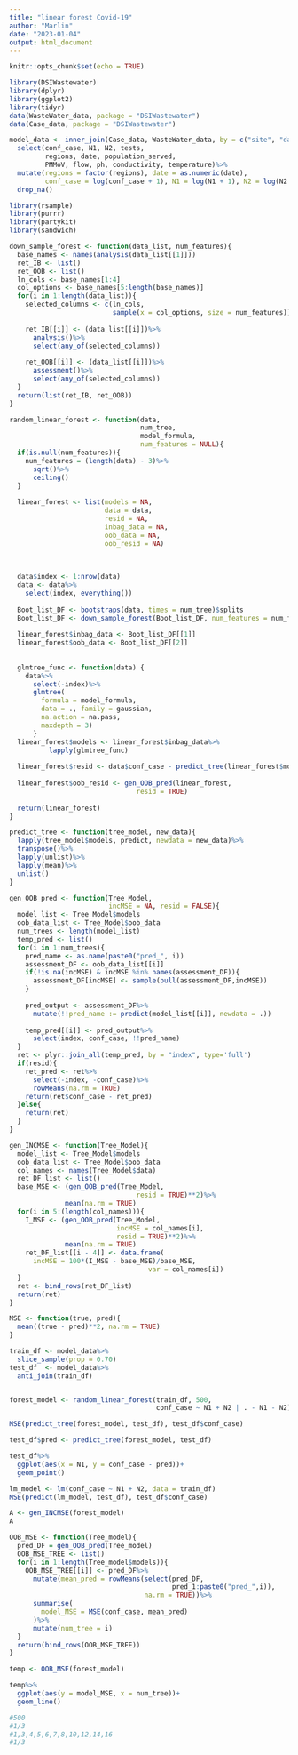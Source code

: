 ```yaml
---
title: "linear forest Covid-19"
author: "Marlin"
date: "2023-01-04"
output: html_document
---
```


```r
knitr::opts_chunk$set(echo = TRUE)
```


```r
library(DSIWastewater)
library(dplyr)
library(ggplot2)
library(tidyr)
data(WasteWater_data, package = "DSIWastewater")
data(Case_data, package = "DSIWastewater")

model_data <- inner_join(Case_data, WasteWater_data, by = c("site", "date"))%>%
  select(conf_case, N1, N2, tests,
         regions, date, population_served,
         PMMoV, flow, ph, conductivity, temperature)%>%
  mutate(regions = factor(regions), date = as.numeric(date),
         conf_case = log(conf_case + 1), N1 = log(N1 + 1), N2 = log(N2 + 1))%>%
  drop_na()
```

```r
library(rsample)
library(purrr)
library(partykit)
library(sandwich)

down_sample_forest <- function(data_list, num_features){
  base_names <- names(analysis(data_list[[1]]))
  ret_IB <- list()
  ret_OOB <- list()
  ln_cols <- base_names[1:4]
  col_options <- base_names[5:length(base_names)]
  for(i in 1:length(data_list)){
    selected_columns <- c(ln_cols, 
                          sample(x = col_options, size = num_features))
    
    ret_IB[[i]] <- (data_list[[i]])%>%
      analysis()%>%
      select(any_of(selected_columns))
  
    ret_OOB[[i]] <- (data_list[[i]])%>%
      assessment()%>%
      select(any_of(selected_columns))
  }
  return(list(ret_IB, ret_OOB))
}

random_linear_forest <- function(data,
                                 num_tree,
                                 model_formula,
                                 num_features = NULL){
  if(is.null(num_features)){
    num_features = (length(data) - 3)%>%
      sqrt()%>%
      ceiling()
  }
  
  linear_forest <- list(models = NA,
                        data = data,
                        resid = NA,
                        inbag_data = NA,
                        oob_data = NA,
                        oob_resid = NA)
  
  
  
  data$index <- 1:nrow(data)
  data <- data%>%
    select(index, everything())
  
  Boot_list_DF <- bootstraps(data, times = num_tree)$splits
  Boot_list_DF <- down_sample_forest(Boot_list_DF, num_features = num_features)
  
  linear_forest$inbag_data <- Boot_list_DF[[1]]
  linear_forest$oob_data <- Boot_list_DF[[2]]
  
  
  glmtree_func <- function(data) {
    data%>%
      select(-index)%>%
      glmtree(
        formula = model_formula,
        data = ., family = gaussian,
        na.action = na.pass,
        maxdepth = 3)
      }
  linear_forest$models <- linear_forest$inbag_data%>%
          lapply(glmtree_func)
  
  linear_forest$resid <- data$conf_case - predict_tree(linear_forest$models, data)
  
  linear_forest$oob_resid <- gen_OOB_pred(linear_forest,
                                resid = TRUE)
  
  return(linear_forest)
}
```


```r
predict_tree <- function(tree_model, new_data){
  lapply(tree_model$models, predict, newdata = new_data)%>% 
  transpose()%>%
  lapply(unlist)%>%
  lapply(mean)%>%
  unlist()
}

gen_OOB_pred <- function(Tree_Model, 
                         incMSE = NA, resid = FALSE){
  model_list <- Tree_Model$models
  oob_data_list <- Tree_Model$oob_data
  num_trees <- length(model_list)
  temp_pred <- list()
  for(i in 1:num_trees){
    pred_name <- as.name(paste0("pred_", i))
    assessment_DF <- oob_data_list[[i]]
    if(!is.na(incMSE) & incMSE %in% names(assessment_DF)){
      assessment_DF[incMSE] <- sample(pull(assessment_DF,incMSE))
    }
    
    pred_output <- assessment_DF%>%
      mutate(!!pred_name := predict(model_list[[i]], newdata = .))
    
    temp_pred[[i]] <- pred_output%>%
      select(index, conf_case, !!pred_name)
  }
  ret <- plyr::join_all(temp_pred, by = "index", type='full')
  if(resid){
    ret_pred <- ret%>%
      select(-index, -conf_case)%>%
      rowMeans(na.rm = TRUE)
    return(ret$conf_case - ret_pred)
  }else{
    return(ret)
  }
}

gen_INCMSE <- function(Tree_Model){
  model_list <- Tree_Model$models
  oob_data_list <- Tree_Model$oob_data
  col_names <- names(Tree_Model$data)
  ret_DF_list <- list()
  base_MSE <- (gen_OOB_pred(Tree_Model,
                                resid = TRUE)**2)%>%
              mean(na.rm = TRUE)
  for(i in 5:(length(col_names))){
    I_MSE <- (gen_OOB_pred(Tree_Model,
                           incMSE = col_names[i],
                           resid = TRUE)**2)%>%
              mean(na.rm = TRUE)
    ret_DF_list[[i - 4]] <- data.frame(
      incMSE = 100*(I_MSE - base_MSE)/base_MSE,
                                   var = col_names[i])
  }
  ret <- bind_rows(ret_DF_list)
  return(ret)
}

MSE <- function(true, pred){
  mean((true - pred)**2, na.rm = TRUE)
}
```

```r
train_df <- model_data%>%
  slice_sample(prop = 0.70)
test_df  <- model_data%>%
  anti_join(train_df)


forest_model <- random_linear_forest(train_df, 500, 
                                     conf_case ~ N1 + N2 | . - N1 - N2)

MSE(predict_tree(forest_model, test_df), test_df$conf_case)

test_df$pred <- predict_tree(forest_model, test_df)

test_df%>%
  ggplot(aes(x = N1, y = conf_case - pred))+
  geom_point()

lm_model <- lm(conf_case ~ N1 + N2, data = train_df)
MSE(predict(lm_model, test_df), test_df$conf_case)

A <- gen_INCMSE(forest_model)
A
```






```r
OOB_MSE <- function(Tree_model){
  pred_DF = gen_OOB_pred(Tree_model)
  OOB_MSE_TREE <- list()
  for(i in 1:length(Tree_model$models)){
    OOB_MSE_TREE[[i]] <- pred_DF%>%
      mutate(mean_pred = rowMeans(select(pred_DF,
                                         pred_1:paste0("pred_",i)),
                                  na.rm = TRUE))%>%
      summarise(
        model_MSE = MSE(conf_case, mean_pred)
      )%>%
      mutate(num_tree = i)
  }
  return(bind_rows(OOB_MSE_TREE))
}

temp <- OOB_MSE(forest_model)

temp%>%
  ggplot(aes(y = model_MSE, x = num_tree))+
  geom_line()

#500
#1/3
#1,3,4,5,6,7,8,10,12,14,16
#1/3
```






